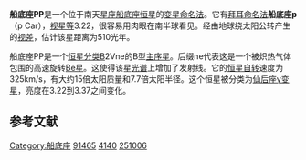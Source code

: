 {{Starbox begin
| name = 船底座PP
}}
{{Starbox image
| image = <div style="position: relative">[[File:Carina_IAU.svg|250px]]
| caption=船底座
}}
{{Starbox observe
 | epoch       = [[J2000.0|J2000.0]]
 | ra          = {{RA|10|32|01.46297}}
 | dec         = {{DEC|–61|41|07.1963}}
 | appmag_v    = +3.22
 | constell    = [[船底座|船底座]]
 | 星官 = [[南船|南船]]（[[近南极星区|近南极星区]]）
}}
{{Starbox character
| class = B2V
| b-v = -0.09<ref name=SIMBAD /><ref name=DATA />
| u-b = -0.72<ref name=SIMBAD /><ref name=DATA />
| r-i = -0.07<ref name=SIMBAD /><ref name=DATA />
| variable = [[仙后座γ变星|仙后座γ变星]]
}}
{{Starbox astrometry
 | radial_v    = +26.0
 | prop_mo_ra  = –17.01
 | prop_mo_dec = +11.50
 | parallax    = 6.5
 | p_error     = 0.40
 | absmag_v    = -2.75
}}
{{Starbox detail
 | mass        = {{nowrap|15 ± 0.1}}
 | radius      = 7.7
 | metal_fe    = 
 | gravity     = 3.52
 | age_myr     = {{nowrap|20 ± 7.6}}
 | luminosity  = 6,500
 | temperature = 22,000
 | rotational_velocity = 325
}}
{{Starbox catalog
| names =CP-61 1704，[[SAO星表|SAO]] 251006，[[HD星表|HD]] 91465，[[HR星表|HR]] 4140}}
{{Starbox reference |Simbad=HR+4140}}
{{Starbox end}}

'''船底座PP'''是一个位于南天[[星座|星座]][[船底座|船底座]][[恒星|恒星]]的[[变星命名法|变星命名法]]。它有[[拜耳命名法|拜耳命名法]]'''船底座p'''（p Car），[[视星等|视星等]]3.22，很容易用肉眼在南半球看见。经由地球绕太阳公转产生的[[视差|视差]]，估计该星距离为510光年。

船底座PP是一个[[恒星分类|恒星分类]]B2Vne的B型[[主序星|主序星]]。后缀ne代表这是一个被炽热气体包围的高速旋转[[Be星|Be星]]。这使得该星[[光谱|光谱]]上增加了发射线。它的[[恒星自转|恒星自转]]速度为325km/s，有大约15倍太阳质量和7.7倍太阳半径。这个恒星被分类为[[仙后座γ变星|仙后座γ变星]]，亮度在3.22到3.37之间变化。
== 参考文献 ==
{{reflist}}

{{star-stub}}

{{船底座恒星}}
[[Category:船底座|Category:船底座]]
[[Category:HD和HDE天體|91465]]
[[Category:HR天體|4140]]
[[Category:SAO天體|251006]]